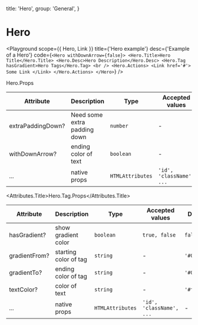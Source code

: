 
  title: 'Hero',
  group: 'General',
}

# Hero

<Playground
  scope={{ Hero, Link }}
  title={'Hero example'}
  desc={'Example of a Hero'}
  code={`
  <Hero withDownArrow={false}>
    <Hero.Title>Hero Title</Hero.Title>
    <Hero.Desc>Hero Description</Hero.Desc>
    <Hero.Tag hasGradient>Hero Tags</Hero.Tag>
    <br />
    <Hero.Actions>
      <Link href='#'>
        Some Link
      </Link>
    </Hero.Actions>
  </Hero>
  `}
/>

<Attributes edit="/pages/components/hero.mdx">
<Attributes.Title>Hero.Props</Attributes.Title>

| Attribute         | Description                  | Type             | Accepted values          | Default                                 |
| ----------------- | ---------------------------- | ---------------- | ------------------------ | --------------------------------------- |
| extraPaddingDown? | Need some extra padding down | `number`         | -                        | `oklch(59.59% 0.24 255.09156059071347)` |
| withDownArrow?    | ending color of text         | `boolean`        | -                        | `true`                                  |
| ...               | native props                 | `HTMLAttributes` | `'id', 'className', ...` | -                                       |

<Attributes.Title>Hero.Tag.Props</Attributes.Title>

| Attribute     | Description           | Type             | Accepted values          | Default     |
| ------------- | --------------------- | ---------------- | ------------------------ | ----------- |
| hasGradient?  | show gradient color   | `boolean`        | `true, false`            | `false`     |
| gradientFrom? | starting color of tag | `string`         | -                        | `'#007cf0'` |
| gradientTo?   | ending color of tag   | `string`         | -                        | `'#01dfd8'` |
| textColor?    | color of text         | `string`         | -                        | `'#ffffff'` |
| ...           | native props          | `HTMLAttributes` | `'id', 'className', ...` | -           |

</Attributes>
